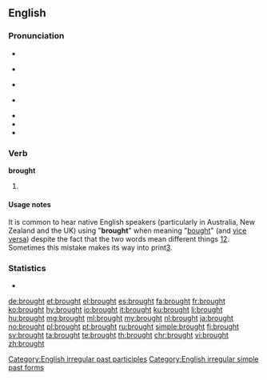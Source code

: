 ==English==

===Pronunciation===
* {{rhymes|ɔː(r)t}}
* {{a|UK}} {{IPA|/brɔːt/}}
* {{a|US}} {{IPA|/brɔt/}} 
* {{a|cot-caught}} {{IPA|/brɑt/}}
* {{audio|en-us-brought.ogg|Audio (US-merged)|lang=en}}
* {{audio|en-uk-brought.ogg|Audio (UK)|lang=en}}
* {{rhymes|ɔːt}}

===Verb===
'''brought'''

# {{en-past of|bring}}

====Usage notes====
It is common to hear native English speakers (particularly in Australia, New Zealand and the UK) using "'''brought'''" when meaning "[[bought]]" (and [[vice versa]]) despite the fact that the two words mean different things [http://wordconstructions.com.au/blog/2008/10/bought-or-brought/][http://www.beedictionary.com/common-errors/bought_vs_brought]. Sometimes this mistake makes its way into print[http://thehoopla.com.au/relinquished/].

===Statistics===
* {{rank|however|enough|quite|230|brought|woman|want|home}}

[[Category:English irregular past participles]]
[[Category:English irregular simple past forms]]

[[de:brought]]
[[et:brought]]
[[el:brought]]
[[es:brought]]
[[fa:brought]]
[[fr:brought]]
[[ko:brought]]
[[hy:brought]]
[[io:brought]]
[[it:brought]]
[[ku:brought]]
[[li:brought]]
[[hu:brought]]
[[mg:brought]]
[[ml:brought]]
[[my:brought]]
[[nl:brought]]
[[ja:brought]]
[[no:brought]]
[[pl:brought]]
[[pt:brought]]
[[ru:brought]]
[[simple:brought]]
[[fi:brought]]
[[sv:brought]]
[[ta:brought]]
[[te:brought]]
[[th:brought]]
[[chr:brought]]
[[vi:brought]]
[[zh:brought]]